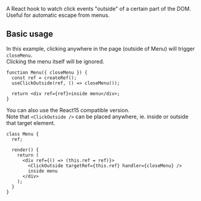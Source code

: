 A React hook to watch click events "outside" of a certain part of the DOM.  
Useful for automatic escape from menus.

## Basic usage

In this example, clicking anywhere in the page (outside of Menu) will trigger `closeMenu`.  
Clicking the menu itself will be ignored.

```tsx
function Menu({ closeMenu }) {
  const ref = createRef();
  useClickOutside(ref, () => closeMenu());

  return <div ref={ref}>inside menu</div>;
}
```

You can also use the React15 compatible version.  
Note that `<ClickOutside />` can be placed anywhere, ie. inside or outside that target element.

```tsx
class Menu {
  ref;

  render() {
    return (
      <div ref={() => (this.ref = ref)}>
        <ClickOutside targetRef={this.ref} handler={closeMenu} />
        inside menu
      </div>
    );
  }
}
```
